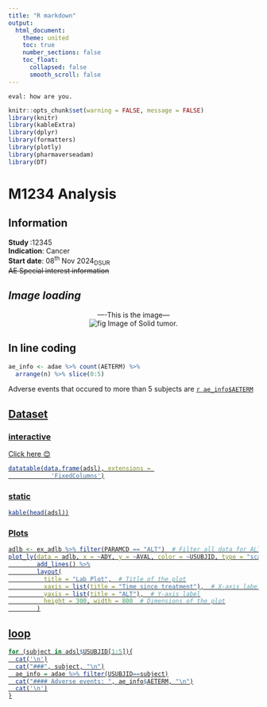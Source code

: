 ```yaml
---
title: "R markdown"
output:
  html_document:
    theme: united
    toc: true
    number_sections: false
    toc_float:
      collapsed: false
      smooth_scroll: false
---
```

```
eval: how are you.
```

```r
knitr::opts_chunk$set(warning = FALSE, message = FALSE)
library(knitr)
library(kableExtra)
library(dplyr)
library(formatters)
library(plotly)
library(pharmaverseadam)
library(DT)
```

# M1234 Analysis
<!-- # M1234 Analysis ctrl+shift+C-->

## Information
**Study **:12345  
**Indication**: Cancer  
**Start date**: 08^th^ Nov 2024~DSUR~   
~~AE Special interest information~~

## *Image loading*
<div style ="text-align: center;">
----This is the image---  
![fig Image of Solid tumor.](image1.jpg)
</div>


## In line coding
```r
ae_info <- adae %>% count(AETERM) %>%
  arrange(n) %>% slice(0:5)
```
Adverse events that occured to more than 5 subjects are <u>  `r ae_info$AETERM` <u>


## Dataset {.tabset}
### interactive
[Click here 😊](https://rstudio.github.io/DT/extensions.html)
 
```r
datatable(data.frame(adsl), extensions = 
            'FixedColumns')
```
### static
```r
kable(head(adsl))
```

### Plots
```r
adlb <- ex_adlb %>% filter(PARAMCD == "ALT")  # Filter all data for ALT parameter
plot_ly(data = adlb, x = ~ADY, y = ~AVAL, color = ~USUBJID, type = "scatter", mode = "lines") %>%
        add_lines() %>%
        layout(
          title = "Lab Plot",  # Title of the plot
          xaxis = list(title = "Time since treatment"),  # X-axis label
          yaxis = list(title = "ALT"),  # Y-axis label
          height = 300, width = 800  # Dimensions of the plot
        )
```

## loop {.tabset}
```r
for (subject in adsl$USUBJID[1:5]){
  cat('\n')
  cat("###", subject, "\n")
  ae_info = adae %>% filter(USUBJID==subject)
  cat("#### Adverse events: ", ae_info$AETERM, "\n")
  cat('\n')
}
```